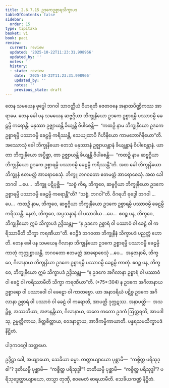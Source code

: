 ```yaml
---
title: 2.6.7.15 ဥဒကေဥစ္စာရသိက္ခာပဒ
tableOfContents: false
sidebar:
  order: 15
type: tipitaka
basket: vi
book: paci
review:
  current: review
  updated: '2025-10-22T11:23:31.998966'
  updated_by: ''
  notes: ''
  history:
  - state: review
    date: '2025-10-22T11:23:31.998966'
    updated_by: ''
    notes: ''
    previous_state: draft
---
```



<ReviewStatus review={frontmatter.review} showDetails={true} />

<HypothesisAnnotation frontmatter={frontmatter} />

<DynamicBreadcrumb />

<Division number="1241" book="paci" e="ch" v="2" p="468">

<Paragraph number="3568" book="paci">
တေန သမယေန ဗုဒ္ဓေါ ဘဂဝါ သာဝတ္ထိယံ ဝိဟရတိ ဇေတဝနေ အနာထပိဏ္ဍိကဿ အာရာမေ. တေန ခေါ ပန သမယေန ဆဗ္ဗဂ္ဂိယာ ဘိက္ခုနိယော ဥဒကေ ဥစ္စာရမ္ပိ ပဿာဝမ္ပိ ခေဠမ္ပိ ကရောန္တိ. မနုဿာ ဥဇ္ဈာယန္တိ ခိယျန္တိ ဝိပါစေန္တိ—  “ကထဉှိ နာမ ဘိက္ခုနိယော ဥဒကေ ဥစ္စာရမ္ပိ ပဿာဝမ္ပိ ခေဠမ္ပိ ကရိဿန္တိ, သေယျထာပိ ဂိဟိနိယော ကာမဘောဂိနိယော”တိ.
</Paragraph>

<Paragraph number="3569" book="paci">
အဿောသုံ ခေါ ဘိက္ခုနိယော တေသံ မနုဿာနံ ဥဇ္ဈာယန္တာနံ ခိယျန္တာနံ ဝိပါစေန္တာနံ. ယာ တာ ဘိက္ခုနိယော အပ္ပိစ္ဆာ, တာ ဥဇ္ဈာယန္တိ ခိယျန္တိ ဝိပါစေန္တိ—  “ကထဉှိ နာမ ဆဗ္ဗဂ္ဂိယာ ဘိက္ခုနိယော ဥဒကေ ဥစ္စာရမ္ပိ ပဿာဝမ္ပိ ခေဠမ္ပိ ကရိဿန္တီ”တိ. အထ ခေါ ဘိက္ခုနိယော ဘိက္ခူနံ ဧတမတ္ထံ အာရောစေသုံ. ဘိက္ခူ ဘဂဝတော ဧတမတ္ထံ အာရောစေသုံ. အထ ခေါ ဘဂဝါ …ပေ…  ဘိက္ခူ ပဋိပုစ္ဆိ—  “သစ္စံ ကိရ, ဘိက္ခဝေ, ဆဗ္ဗဂ္ဂိယာ ဘိက္ခုနိယော ဥဒကေ ဥစ္စာရမ္ပိ ပဿာဝမ္ပိ ခေဠမ္ပိ ကရောန္တီ”တိ? “သစ္စံ, ဘဂဝါ”တိ. ဝိဂရဟိ ဗုဒ္ဓေါ ဘဂဝါ …ပေ…  ကထဉှိ နာမ, ဘိက္ခဝေ, ဆဗ္ဗဂ္ဂိယာ ဘိက္ခုနိယော ဥဒကေ ဥစ္စာရမ္ပိ ပဿာဝမ္ပိ ခေဠမ္ပိ ကရိဿန္တိ. နေတံ, ဘိက္ခဝေ, အပ္ပသန္နာနံ ဝါ ပသာဒါယ …ပေ…  ဧဝဉ္စ ပန, ဘိက္ခဝေ, ဘိက္ခုနိယော ဣမံ သိက္ခာပဒံ ဥဒ္ဒိသန္တု—
</Paragraph>

<Paragraph number="3570" book="paci">
<Emphasis>“န ဥဒကေ ဥစ္စာရံ ဝါ ပဿာဝံ ဝါ ခေဠံ ဝါ ကရိဿာမီတိ သိက္ခာ ကရဏီယာ”</Emphasis>တိ.
</Paragraph>

<Paragraph number="3571" book="paci">
ဧဝဉ္စိဒံ ဘဂဝတာ ဘိက္ခုနီနံ သိက္ခာပဒံ ပညတ္တံ ဟောတိ.
</Paragraph>

<Paragraph number="3572" book="paci">
တေန ခေါ ပန သမယေန ဂိလာနာ ဘိက္ခုနိယော ဥဒကေ ဥစ္စာရမ္ပိ ပဿာဝမ္ပိ ခေဠမ္ပိ ကာတုံ ကုက္ကုစ္စာယန္တိ. ဘဂဝတော ဧတမတ္ထံ အာရောစေသုံ …ပေ…  အနုဇာနာမိ, ဘိက္ခဝေ, ဂိလာနာယ ဘိက္ခုနိယာ ဥဒကေ ဥစ္စာရမ္ပိ ပဿာဝမ္ပိ ခေဠမ္ပိ ကာတုံ. ဧဝဉ္စ ပန, ဘိက္ခဝေ, ဘိက္ခုနိယော ဣမံ သိက္ခာပဒံ ဥဒ္ဒိသန္တု—
</Paragraph>

<Paragraph number="3573" book="paci">
<Emphasis>“န ဥဒကေ အဂိလာနာ ဥစ္စာရံ ဝါ ပဿာဝံ ဝါ ခေဠံ ဝါ ကရိဿာမီတိ သိက္ခာ ကရဏီယာ”</Emphasis>တိ. (*75*:<Emphasis>304</Emphasis>)
</Paragraph>

<Paragraph number="3574" book="paci">
န ဥဒကေ အဂိလာနာယ ဥစ္စာရော ဝါ ပဿာဝေါ ဝါ ခေဠော ဝါ ကာတဗ္ဗော. ယာ အနာဒရိယံ ပဋိစ္စ ဥဒကေ အဂိလာနာ ဥစ္စာရံ ဝါ ပဿာဝံ ဝါ ခေဠံ ဝါ ကရောတိ, အာပတ္တိ ဒုက္ကဋဿ.
</Paragraph>

<Paragraph number="3575" book="paci">
အနာပတ္တိ—  အသဉ္စိစ္စ, အဿတိယာ, အဇာနန္တိယာ, ဂိလာနာယ, ထလေ ကတော ဥဒကံ ဩတ္ထရတိ, အာပဒါသု, ဥမ္မတ္တိကာယ, ခိတ္တစိတ္တာယ, ဝေဒနာဋ္ဋာယ, အာဒိကမ္မိကာယာတိ.

</Paragraph>
</Division>

<Paragraph number="3576" type="center" book="paci">
ပန္နရသမသိက္ခာပဒံ နိဋ္ဌိတံ.

  
ပါဒုကဝဂ္ဂေါ သတ္တမော.


</Paragraph>

<Paragraph number="3577" book="paci">
ဥဒ္ဒိဋ္ဌာ ခေါ, အယျာယော, သေခိယာ ဓမ္မာ. တတ္ထာယျာယော ပုစ္ဆာမိ—  “ကစ္စိတ္ထ ပရိသုဒ္ဓါ”? ဒုတိယမ္ပိ ပုစ္ဆာမိ—  “ကစ္စိတ္ထ ပရိသုဒ္ဓါ”? တတိယမ္ပိ ပုစ္ဆာမိ—  “ကစ္စိတ္ထ ပရိသုဒ္ဓါ”? ပရိသုဒ္ဓေတ္ထာယျာယော, တသ္မာ တုဏှီ, ဧဝမေတံ ဓာရယာမီတိ.

</Paragraph>

<Paragraph number="3578" type="center" book="paci">
သေခိယကဏ္ဍံ နိဋ္ဌိတံ.
</Paragraph>